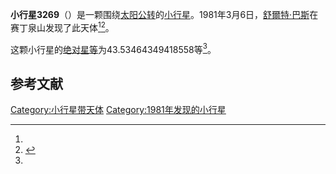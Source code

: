 {{Infobox planet
| bgcolour = #FFFFC0
| name = 3269 Vibert-Douglas
| symbol = 
| image = 
| caption = 
| discovery = yes
| discovery_ref = 
| discoverer = [[舒爾特·巴斯|舒爾特·巴斯]]
| discovery_site = [[赛丁泉山|赛丁泉山]] 
| discovered = 1981年3月6日
| designations = yes
| mp_name = 
| named_after = 
| alt_names = 1981 EX16/ 1969 RG / 1969 RR1 / 1979 YH1
| mp_category = [[主带小行星|主带小行星]]
| orbit_ref = <ref name="a">[http://ssd.jpl.nasa.gov/sbdb.cgi?sstr=3269 3269 Vibert-Douglas] {{Wayback|url=http://ssd.jpl.nasa.gov/sbdb.cgi?sstr=3269 |date=20200917192427 }}，小行星數據庫瀏覽器（JPL Small-Body Database Browser）－[[美国国家航空航天局|美国国家航空航天局]]喷气推进实验室</ref>
| epoch = 2456400.5 (2013年4月18日更新)
| aphelion = {{convert|3.230454232597702|AU|km|3|abbr=on|lk=out}}
| perihelion = {{convert|2.336059117643704|AU|km|3|abbr=on}}
| semimajor = {{convert|2.783256675120703|AU|km|3|abbr=on}}
| eccentricity = 0.160674206
| period = 1696.009638 [[日|日]]<br />4.64[[儒略年|儒略年]]
| avg_speed = 
| inclination = 17.19041226961389
| asc_node = 353.4837274543423
| mean_anomaly = 
| arg_peri = 43.53464349418558
| satellites = 
| physical_characteristics = yes
| dimensions = 
| mass = 
| density = 
| surface_grav = 
| escape_velocity = 
| sidereal_day = 
| axial_tilt = 
| pole_ecliptic_lat = 
| pole_ecliptic_lon = 
| albedo = 
| temperatures= 
| temp_name1 = 
| mean_temp_1 = 
| max_temp_1 = 
| temp_name2 = 
| max_temp_2 = 
| spectral_type = 
| abs_magnitude = 43.53464349418558
}}

'''小行星3269'''（{{lang-en|3269 Vibert-Douglas}}）是一颗围绕[[太阳|太阳]][[公转|公转]]的[[小行星|小行星]]。1981年3月6日，[[舒爾特·巴斯|舒爾特·巴斯]]在赛丁泉山发现了此天体<ref name="a" /><ref>{{cite news|title=小行星列表|url=http://cfa-www.harvard.edu/iau/lists/NumberedMPs.txt|accessdate=2013-07-08|newspaper=哈佛大学|archive-date=2008-05-17|archive-url=https://web.archive.org/web/20080517010638/http://cfa-www.harvard.edu/iau/lists/NumberedMPs.txt|dead-url=no}}</ref>。

这颗小行星的[[绝对星等|绝对星等]]为43.53464349418558等<ref name="a" />。

==参考文献==
{{reflist}}
{{Minor Planet Number|[[小行星3268|小行星3268]]|[[小行星3270|小行星3270]]}}

{{小天体}}

[[Category:小行星带天体|Category:小行星带天体]]
[[Category:1981年发现的小行星|Category:1981年发现的小行星]]

{{asteroid-stub}}